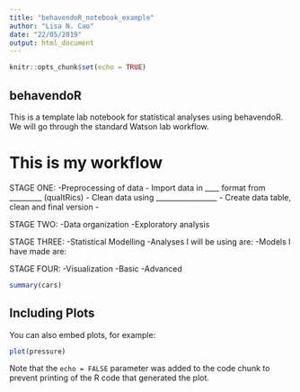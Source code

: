 ```yaml
---
title: "behavendoR_notebook_example"
author: "Lisa N. Cao"
date: "22/05/2019"
output: html_document
---
```


```r
knitr::opts_chunk$set(echo = TRUE)
```

## behavendoR

This is a template lab notebook for statistical analyses using behavendoR. We will go through the standard Watson lab workflow. 

# This is my workflow 

STAGE ONE: 
  -Preprocessing of data
    - Import data in ____ format from _________ (qualtRics)
    - Clean data using _________________
    - Create data table, clean and final version
    -
    
STAGE TWO: 
  -Data organization
  -Exploratory analysis 

STAGE THREE: 
  -Statistical Modelling 
    -Analyses I will be using are:
    -Models I have made are: 

STAGE FOUR: 
  -Visualization 
    -Basic
    -Advanced 


```r
summary(cars)
```

## Including Plots

You can also embed plots, for example:

```r
plot(pressure)
```

Note that the `echo = FALSE` parameter was added to the code chunk to prevent printing of the R code that generated the plot.
